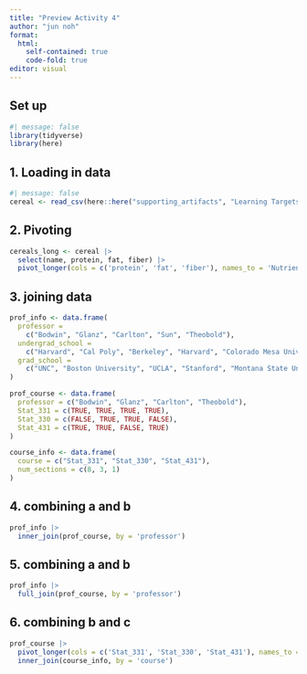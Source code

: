 ```yaml
---
title: "Preview Activity 4"
author: "jun noh"
format: 
  html:
    self-contained: true
    code-fold: true
editor: visual
---
```


## Set up

```r
#| message: false
library(tidyverse)
library(here)
```

## 1. Loading in data

```r
#| message: false
cereal <- read_csv(here::here("supporting_artifacts", "Learning Targets", "Preview_Activity_4", "cereal.csv"))
```

## 2. Pivoting

```r
cereals_long <- cereal |> 
  select(name, protein, fat, fiber) |> 
  pivot_longer(cols = c('protein', 'fat', 'fiber'), names_to = 'Nutrient', values_to = 'Amount')
```

## 3. joining data

```r
prof_info <- data.frame(
  professor = 
    c("Bodwin", "Glanz", "Carlton", "Sun", "Theobold"),
  undergrad_school = 
    c("Harvard", "Cal Poly", "Berkeley", "Harvard", "Colorado Mesa University"),
  grad_school = 
    c("UNC", "Boston University", "UCLA", "Stanford", "Montana State University")
)

prof_course <- data.frame(
  professor = c("Bodwin", "Glanz", "Carlton", "Theobold"),
  Stat_331 = c(TRUE, TRUE, TRUE, TRUE),
  Stat_330 = c(FALSE, TRUE, TRUE, FALSE),
  Stat_431 = c(TRUE, TRUE, FALSE, TRUE)
)

course_info <- data.frame(
  course = c("Stat_331", "Stat_330", "Stat_431"),
  num_sections = c(8, 3, 1)
)
```

## 4. combining a and b

```r
prof_info |> 
  inner_join(prof_course, by = 'professor')
```

## 5. combining a and b

```r
prof_info |> 
  full_join(prof_course, by = 'professor')
```

## 6. combining b and c

```r
prof_course |> 
  pivot_longer(cols = c('Stat_331', 'Stat_330', 'Stat_431'), names_to = 'course', values_to = 'can_teach') |> 
  inner_join(course_info, by = 'course')
```

